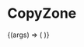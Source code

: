 
<Meta
    title="Baron Adv/CopyZone"
    component={CopyZone}
    argTypes={{}}
/>

# CopyZone

<Canvas>
    <Story name="Simple CopyZone" args={{}}>{(args) => (
        <CopyZone {...args} data="Click this to copy it" />
    )}</Story>
</Canvas>
